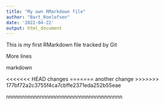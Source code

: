```yaml
---
title: "My own RMarkdown file"
author: "Bart_Roelofsen"
date: '2022-04-22'
output: html_document
---
```


This is my first RMarkdown file tracked by Git

More lines

markdown


<<<<<<< HEAD
changes
=======
another change
>>>>>>> 177bf72a2c3755f4ca7cbffe2371eda252b55eae






nnnnnnnnnnnnnnnnnnnnnnnnnnnnnnnnnnnnnn
